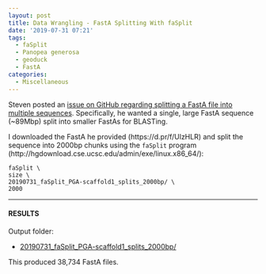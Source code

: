 ```yaml
---
layout: post
title: Data Wrangling - FastA Splitting With faSplit
date: '2019-07-31 07:21'
tags:
  - faSplit
  - Panopea generosa
  - geoduck
  - FastA
categories:
  - Miscellaneous
---
```

Steven posted an [issue on GitHub regarding splitting a FastA file into multiple sequences](https://github.com/RobertsLab/resources/issues/717). Specifically, he wanted a single, large FastA sequence (~89Mbp) split into smaller FastAs for BLASTing.

I downloaded the FastA he provided (https://d.pr/f/UlzHLR) and split the sequence into 2000bp chunks using the `faSplit` program (http://hgdownload.cse.ucsc.edu/admin/exe/linux.x86_64/):

```shell
faSplit \
size \
20190731_faSplit_PGA-scaffold1_splits_2000bp/ \
2000
```


---

#### RESULTS

Output folder:

- [20190731_faSplit_PGA-scaffold1_splits_2000bp/](https://gannet.fish.washington.edu/Atumefaciens/20190731_faSplit_PGA-scaffold1_splits_2000bp/)

This produced 38,734 FastA files.

